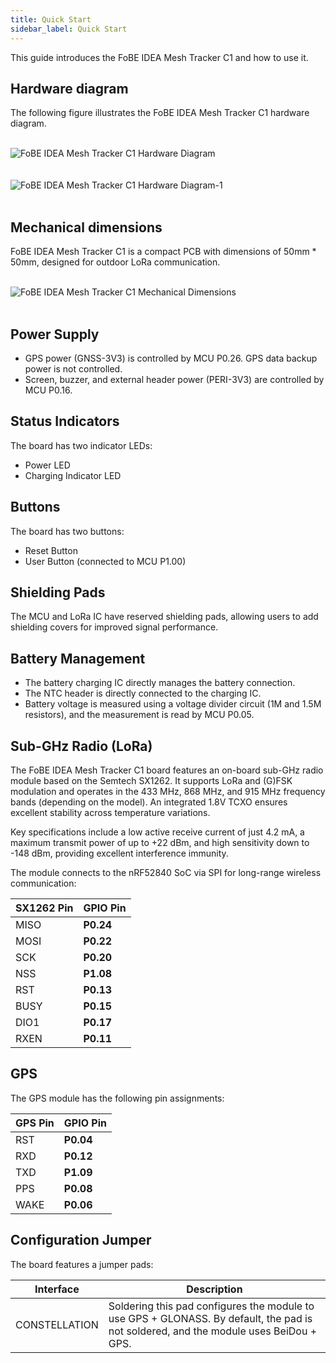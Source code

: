 ```yaml
---
title: Quick Start
sidebar_label: Quick Start
---
```


This guide introduces the FoBE IDEA Mesh Tracker C1 and how to use it.

## Hardware diagram

The following figure illustrates the FoBE IDEA Mesh Tracker C1 hardware diagram.

<br/>
<div style={{ textAlign: 'center' }}>
  <img src="/img/products/f2102-r1lg.digram.png" alt="FoBE IDEA Mesh Tracker C1 Hardware Diagram" style={{ width: '80%', height: 'auto' }} />
</div>
<br/>

<br/>
<div style={{ textAlign: 'center' }}>
  <img src="/img/products/f2102-r1lg.digram-1.png" alt="FoBE IDEA Mesh Tracker C1 Hardware Diagram-1" style={{ width: '80%', height: 'auto' }} />
</div>
<br/>

## Mechanical dimensions

FoBE IDEA Mesh Tracker C1 is a compact PCB with dimensions of 50mm * 50mm, designed for outdoor LoRa communication.

<br/>
<div style={{ textAlign: 'center' }}>
  <img src="/img/products/f2102-r1lg.dimensions.png" alt="FoBE IDEA Mesh Tracker C1 Mechanical Dimensions" style={{ width: '80%', height: 'auto' }} />
</div>
<br/>

## Power Supply

*   GPS power (GNSS-3V3) is controlled by MCU P0.26. GPS data backup power is not controlled.
*   Screen, buzzer, and external header power (PERI-3V3) are controlled by MCU P0.16.

## Status Indicators

The board has two indicator LEDs:

*   Power LED
*   Charging Indicator LED

## Buttons

The board has two buttons:

*   Reset Button
*   User Button (connected to MCU P1.00)

## Shielding Pads

The MCU and LoRa IC have reserved shielding pads, allowing users to add shielding covers for improved signal performance.

## Battery Management

*   The battery charging IC directly manages the battery connection.
*   The NTC header is directly connected to the charging IC.
*   Battery voltage is measured using a voltage divider circuit (1M and 1.5M resistors), and the measurement is read by MCU P0.05.

## Sub-GHz Radio (LoRa)

The FoBE IDEA Mesh Tracker C1 board features an on-board sub-GHz radio module based on the Semtech SX1262. It supports LoRa and (G)FSK modulation and operates in the 433 MHz, 868 MHz, and 915 MHz frequency bands (depending on the model). An integrated 1.8V TCXO ensures excellent stability across temperature variations.

Key specifications include a low active receive current of just 4.2 mA, a maximum transmit power of up to +22 dBm, and high sensitivity down to -148 dBm, providing excellent interference immunity.

The module connects to the nRF52840 SoC via SPI for long-range wireless communication:

| SX1262 Pin | GPIO Pin |
|-----------|----------|
| MISO     | **P0.24** |
| MOSI     | **P0.22** |
| SCK      | **P0.20** |
| NSS      | **P1.08** |
| RST      | **P0.13** |
| BUSY     | **P0.15** |
| DIO1     | **P0.17** |
| RXEN     | **P0.11** |

## GPS

The GPS module has the following pin assignments:

| GPS Pin | GPIO Pin |
|-----------|----------|
| RST      | **P0.04** |
| RXD      | **P0.12** |
| TXD      | **P1.09** |
| PPS      | **P0.08** |
| WAKE     | **P0.06** |

## Configuration Jumper

The board features a jumper pads:

|Interface                           |Description |
|-------------------------------|---------|
|CONSTELLATION |Soldering this pad configures the module to use GPS + GLONASS. By default, the pad is not soldered, and the module uses BeiDou + GPS. |